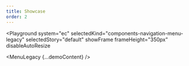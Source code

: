 ```yaml
---
title: Showcase
order: 2
---
```





<Playground
  system="ec"
  selectedKind="components-navigation-menu-legacy"
  selectedStory="default"
  showFrame
  frameHeight="350px"
  disableAutoResize
>
  <MenuLegacy {...demoContent} />
</Playground>
